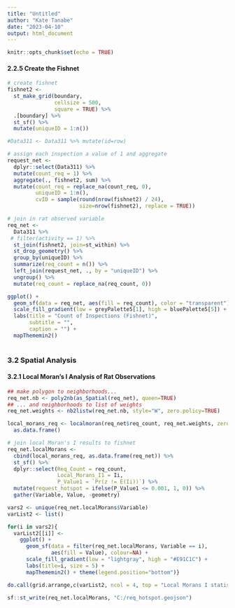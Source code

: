 ---
title: "Untitled"
author: "Kate Tanabe"
date: "2023-04-10"
output: html_document
---

```{r setup, include=FALSE}
knitr::opts_chunk$set(echo = TRUE)
```

#### 2.2.5 Create the Fishnet

```{r message=FALSE, warning=FALSE, out.width = '100%', results='hide', fig.keep='all'}

# create fishnet
fishnet2 <- 
  st_make_grid(boundary,
               cellsize = 500, 
               square = TRUE) %>%
  .[boundary] %>%          
  st_sf() %>%
  mutate(uniqueID = 1:n())

#Data311 <- Data311 %>% mutate(id=row)

# assign each inspection a value of 1 and aggregate
request_net <- 
  dplyr::select(Data311) %>% 
  mutate(count_req = 1) %>% 
  aggregate(., fishnet2, sum) %>%
  mutate(count_req = replace_na(count_req, 0),
         uniqueID = 1:n(),
         cvID = sample(round(nrow(fishnet2) / 24), 
                       size=nrow(fishnet2), replace = TRUE))

# join in rat observed variable
req_net <- 
  Data311 %>%
 # filter(activity == 1) %>%
  st_join(fishnet2, join=st_within) %>%
  st_drop_geometry() %>%
  group_by(uniqueID) %>%
  summarize(req_count = n()) %>%
  left_join(request_net, ., by = "uniqueID") %>%
  ungroup() %>% 
  mutate(req_count = replace_na(req_count, 0))

ggplot() +
  geom_sf(data = req_net, aes(fill = req_count), color = "transparent") +
  scale_fill_gradient(low = greyPalette5[1], high = bluePalette5[5]) +
  labs(title = "Count of Inspections (Fishnet)",
       subtitle = "",
       caption = "") +
  mapThememin2()
  

```

### 3.2  Spatial Analysis

#### 3.2.1 Local Moran's I Analysis of Rat Observations


```{r message=FALSE, warning=FALSE, out.width = '100%', results='hide', fig.keep='all'}

## make polygon to neighborhoods... 
req_net.nb <- poly2nb(as_Spatial(req_net), queen=TRUE)
## ... and neighborhoods to list of weights
req_net.weights <- nb2listw(req_net.nb, style="W", zero.policy=TRUE)

local_morans_req <- localmoran(req_net$req_count, req_net.weights, zero.policy=TRUE) %>% 
  as.data.frame()

# join local Moran's I results to fishnet
req_net.localMorans <- 
  cbind(local_morans_req, as.data.frame(req_net)) %>% 
  st_sf() %>%
  dplyr::select(Req_Count = req_count, 
                Local_Morans_I1 = Ii, 
                P_Value1 = `Pr(z != E(Ii))`) %>%
  mutate(request_hotspot = ifelse(P_Value1 <= 0.001, 1, 0)) %>%
  gather(Variable, Value, -geometry)

vars2 <- unique(req_net.localMorans$Variable)
varList2 <- list()

for(i in vars2){
  varList2[[i]] <- 
    ggplot() +
      geom_sf(data = filter(req_net.localMorans, Variable == i), 
              aes(fill = Value), colour=NA) +
      scale_fill_gradient(low = "lightgray", high = "#E91C1C") +
      labs(title=i, size = 5) +
      mapThememin2() + theme(legend.position="bottom")}

do.call(grid.arrange,c(varList2, ncol = 4, top = "Local Morans I statistics, Requests"))

sf::st_write(req_net.localMorans, "C:/req_hotspot.geojson")

```

